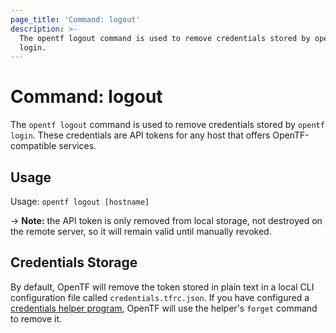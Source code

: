 ```yaml
---
page_title: 'Command: logout'
description: >-
  The opentf logout command is used to remove credentials stored by opentf
  login.
---
```


# Command: logout

The `opentf logout` command is used to remove credentials stored by
`opentf login`. These credentials are API tokens for any host that offers OpenTF-compatible services.

## Usage

Usage: `opentf logout [hostname]`

-> **Note:** the API token is only removed from local storage, not destroyed on
the remote server, so it will remain valid until manually revoked.

## Credentials Storage

By default, OpenTF will remove the token stored in plain text in a local CLI
configuration file called `credentials.tfrc.json`. If you have configured a
[credentials helper program](/opentf/cli/config/config-file#credentials-helpers), OpenTF
will use the helper's `forget` command to remove it.
